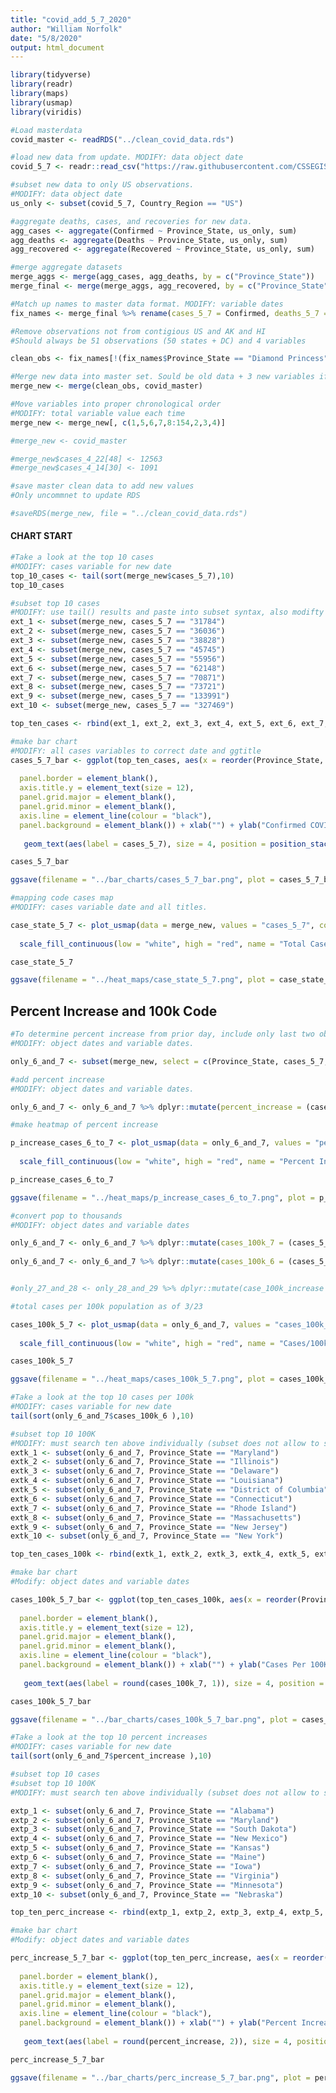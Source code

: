 ```yaml
---
title: "covid_add_5_7_2020"
author: "William Norfolk"
date: "5/8/2020"
output: html_document
---
```


```r
library(tidyverse)
library(readr)
library(maps)
library(usmap)
library(viridis)
```

```r
#Load masterdata
covid_master <- readRDS("../clean_covid_data.rds")
```


```r
#load new data from update. MODIFY: data object date
covid_5_7 <- readr::read_csv("https://raw.githubusercontent.com/CSSEGISandData/COVID-19/master/csse_covid_19_data/csse_covid_19_daily_reports/05-07-2020.csv")
```

```r
#subset new data to only US observations. 
#MODIFY: data object date
us_only <- subset(covid_5_7, Country_Region == "US")
```

```r
#aggregate deaths, cases, and recoveries for new data. 
agg_cases <- aggregate(Confirmed ~ Province_State, us_only, sum)
agg_deaths <- aggregate(Deaths ~ Province_State, us_only, sum)
agg_recovered <- aggregate(Recovered ~ Province_State, us_only, sum)
```

```r
#merge aggregate datasets
merge_aggs <- merge(agg_cases, agg_deaths, by = c("Province_State"))
merge_final <- merge(merge_aggs, agg_recovered, by = c("Province_State"))
```

```r
#Match up names to master data format. MODIFY: variable dates
fix_names <- merge_final %>% rename(cases_5_7 = Confirmed, deaths_5_7 = Deaths, recov_5_7 = Recovered)
```

```r
#Remove observations not from contigious US and AK and HI
#Should always be 51 observations (50 states + DC) and 4 variables

clean_obs <- fix_names[!(fix_names$Province_State == "Diamond Princess" | fix_names$Province_State == "Grand Princess" | fix_names$Province_State == "Guam" | fix_names$Province_State == "Puerto Rico" | fix_names$Province_State == "United States Virgin Islands" | fix_names$Province_State == "US" | fix_names$Province_State == "American Samoa" | fix_names$Province_State == "Northern Mariana Islands" | fix_names$Province_State == "Virgin Islands" | fix_names$Province_State == "Wuhan Evacuee" | fix_names$Province_State == "Recovered"),]
```

```r
#Merge new data into master set. Sould be old data + 3 new variables if successful
merge_new <- merge(clean_obs, covid_master)
```

```r
#Move variables into proper chronological order
#MODIFY: total variable value each time
merge_new <- merge_new[, c(1,5,6,7,8:154,2,3,4)]
```

```r
#merge_new <- covid_master
```

```r
#merge_new$cases_4_22[48] <- 12563
#merge_new$cases_4_14[30] <- 1091

```


```r
#save master clean data to add new values
#Only uncommnet to update RDS

#saveRDS(merge_new, file = "../clean_covid_data.rds")
```

#### CHART START

```r
#Take a look at the top 10 cases
#MODIFY: cases variable for new date
top_10_cases <- tail(sort(merge_new$cases_5_7),10)
top_10_cases
```

```r
#subset top 10 cases
#MODIFY: use tail() results and paste into subset syntax, also modifty cases date value
ext_1 <- subset(merge_new, cases_5_7 == "31784")
ext_2 <- subset(merge_new, cases_5_7 == "36036")
ext_3 <- subset(merge_new, cases_5_7 == "38828")
ext_4 <- subset(merge_new, cases_5_7 == "45745")
ext_5 <- subset(merge_new, cases_5_7 == "55956")
ext_6 <- subset(merge_new, cases_5_7 == "62148")
ext_7 <- subset(merge_new, cases_5_7 == "70871")
ext_8 <- subset(merge_new, cases_5_7 == "73721")
ext_9 <- subset(merge_new, cases_5_7 == "133991")
ext_10 <- subset(merge_new, cases_5_7 == "327469")

top_ten_cases <- rbind(ext_1, ext_2, ext_3, ext_4, ext_5, ext_6, ext_7, ext_8, ext_9, ext_10)
```

```r
#make bar chart
#MODIFY: all cases variables to correct date and ggtitle
cases_5_7_bar <- ggplot(top_ten_cases, aes(x = reorder(Province_State, -cases_5_7), cases_5_7)) + geom_bar(aes(fill = reorder(Province_State, -cases_5_7)),stat = "identity") + theme(axis.text.x = element_text(angle = 45, hjust = 1),
                                                                                                   legend.position = "none",                                                                        axis.text=element_text(size=12),
  panel.border = element_blank(), 
  axis.title.y = element_text(size = 12),
  panel.grid.major = element_blank(),
  panel.grid.minor = element_blank(),
  axis.line = element_line(colour = "black"),
  panel.background = element_blank()) + xlab("") + ylab("Confirmed COVID-19 Cases") + ggtitle("Top Ten Confirmed COVID-19 Cases by State 5/7/2020") +
  
   geom_text(aes(label = cases_5_7), size = 4, position = position_stack(vjust = 0.8))

cases_5_7_bar 
```

```r
ggsave(filename = "../bar_charts/cases_5_7_bar.png", plot = cases_5_7_bar)
```

```r
#mapping code cases map
#MODIFY: cases variable date and all titles.

case_state_5_7 <- plot_usmap(data = merge_new, values = "cases_5_7", color = "black") + 
  
  scale_fill_continuous(low = "white", high = "red", name = "Total Cases", label = scales::comma) + theme(legend.position = "right", plot.title = element_text(color = "black", size = 15, face = "bold"), plot.subtitle = element_text(color = "black", size = 10, face = "italic")) + labs(title = "COVID-19 Confirmed Cases by State", subtitle = "Data as of: 5/7/2020")

case_state_5_7
```

```r
ggsave(filename = "../heat_maps/case_state_5_7.png", plot = case_state_5_7)
```

## Percent Increase and 100k Code

```r
#To determine percent increase from prior day, include only last two observations
#MODIFY: object dates and variable dates.

only_6_and_7 <- subset(merge_new, select = c(Province_State, cases_5_7, cases_5_6, fips, total_pop))
```




```r
#add percent increase
#MODIFY: object dates and variable dates.

only_6_and_7 <- only_6_and_7 %>% dplyr::mutate(percent_increase = (cases_5_7 - cases_5_6) / cases_5_6 * 100)
```

```r
#make heatmap of percent increase

p_increase_cases_6_to_7 <- plot_usmap(data = only_6_and_7, values = "percent_increase", color = "black") + 
  
  scale_fill_continuous(low = "white", high = "red", name = "Percent Increase", label = scales::comma) + theme(legend.position = "right", plot.title = element_text(color = "black", size = 15, face = "bold"), plot.subtitle = element_text(color = "black", size = 10, face = "italic")) + labs(title = "Percent Increase of Confirmed COVID-19 Cases by State", subtitle = "From: 5/6/2020-5/7/2020")

p_increase_cases_6_to_7
```

```r
ggsave(filename = "../heat_maps/p_increase_cases_6_to_7.png", plot = p_increase_cases_6_to_7)
```

```r
#convert pop to thousands
#MODIFY: object dates and variable dates

only_6_and_7 <- only_6_and_7 %>% dplyr::mutate(cases_100k_7 = (cases_5_7 / total_pop) *100000)
  
only_6_and_7 <- only_6_and_7 %>% dplyr::mutate(cases_100k_6 = (cases_5_6 / total_pop) * 100000)


#only_27_and_28 <- only_28_and_29 %>% dplyr::mutate(case_100k_increase = (cases_100k_28 - cases_100k_27) / cases_100k_27 *100)

```

```r
#total cases per 100k population as of 3/23

cases_100k_5_7 <- plot_usmap(data = only_6_and_7, values = "cases_100k_7", color = "black") + 
  
  scale_fill_continuous(low = "white", high = "red", name = "Cases/100k Population", label = scales::comma) + theme(legend.position = "right", plot.title = element_text(color = "black", size = 15, face = "bold"), plot.subtitle = element_text(color = "black", size = 10, face = "italic")) + labs(title = "COVID-19 Confirmed Cases Per 100K Individuals by State", subtitle = "Data as of: 5/7/2020")

cases_100k_5_7
```

```r
ggsave(filename = "../heat_maps/cases_100k_5_7.png", plot = cases_100k_5_7)
```

```r
#Take a look at the top 10 cases per 100k
#MODIFY: cases variable for new date
tail(sort(only_6_and_7$cases_100k_6 ),10)
```


```r
#subset top 10 100K
#MODIFY: must search ten above individually (subset does not allow to select by these values for some reason...) and past the states in the code below.Also modify variable and object date names.
extk_1 <- subset(only_6_and_7, Province_State == "Maryland")
extk_2 <- subset(only_6_and_7, Province_State == "Illinois")
extk_3 <- subset(only_6_and_7, Province_State == "Delaware")
extk_4 <- subset(only_6_and_7, Province_State == "Louisiana")
extk_5 <- subset(only_6_and_7, Province_State == "District of Columbia")
extk_6 <- subset(only_6_and_7, Province_State == "Connecticut")
extk_7 <- subset(only_6_and_7, Province_State == "Rhode Island")
extk_8 <- subset(only_6_and_7, Province_State == "Massachusetts")
extk_9 <- subset(only_6_and_7, Province_State == "New Jersey")
extk_10 <- subset(only_6_and_7, Province_State == "New York")

top_ten_cases_100k <- rbind(extk_1, extk_2, extk_3, extk_4, extk_5, extk_6, extk_7, extk_8, extk_9, extk_10)
```

```r
#make bar chart
#Modify: object dates and variable dates

cases_100k_5_7_bar <- ggplot(top_ten_cases_100k, aes(x = reorder(Province_State, -cases_100k_7), cases_100k_7)) + geom_bar(aes(fill = reorder(Province_State, -cases_100k_7)), stat = "identity") + theme(axis.text.x = element_text(angle = 45, hjust = 1),
                                                                                                   legend.position = "none",                                                                        axis.text=element_text(size=12),
  panel.border = element_blank(),   
  axis.title.y = element_text(size = 12),
  panel.grid.major = element_blank(),
  panel.grid.minor = element_blank(),
  axis.line = element_line(colour = "black"),
  panel.background = element_blank()) + xlab("") + ylab("Cases Per 100K Individuals") + ggtitle("Top Ten COVID-19 Confirmed Cases Per 100K Individuals by State 5/7/2020") +
  
   geom_text(aes(label = round(cases_100k_7, 1)), size = 4, position = position_stack(vjust = 0.8))

cases_100k_5_7_bar
```

```r
ggsave(filename = "../bar_charts/cases_100k_5_7_bar.png", plot = cases_100k_5_7_bar)
```

```r
#Take a look at the top 10 percent increases
#MODIFY: cases variable for new date
tail(sort(only_6_and_7$percent_increase ),10)
```

```r
#subset top 10 cases
#subset top 10 100K
#MODIFY: must search ten above individually (subset does not allow to select by these values for some reason...) and past the states in the code below.Also modify variable and object date names.

extp_1 <- subset(only_6_and_7, Province_State == "Alabama")
extp_2 <- subset(only_6_and_7, Province_State == "Maryland")
extp_3 <- subset(only_6_and_7, Province_State == "South Dakota")
extp_4 <- subset(only_6_and_7, Province_State == "New Mexico")
extp_5 <- subset(only_6_and_7, Province_State == "Kansas")
extp_6 <- subset(only_6_and_7, Province_State == "Maine")
extp_7 <- subset(only_6_and_7, Province_State == "Iowa")
extp_8 <- subset(only_6_and_7, Province_State == "Virginia")
extp_9 <- subset(only_6_and_7, Province_State == "Minnesota")
extp_10 <- subset(only_6_and_7, Province_State == "Nebraska")

top_ten_perc_increase <- rbind(extp_1, extp_2, extp_3, extp_4, extp_5, extp_6, extp_7, extp_8, extp_9, extp_10)
```

```r
#make bar chart
#Modify: object dates and variable dates

perc_increase_5_7_bar <- ggplot(top_ten_perc_increase, aes(x = reorder(Province_State, -percent_increase), percent_increase)) + geom_bar(aes(fill = reorder(Province_State, -percent_increase)), stat = "identity") + theme(axis.text.x = element_text(angle = 45, hjust = 1),
                                                                                                   legend.position = "none",                                                                        axis.text=element_text(size=12),
  panel.border = element_blank(),   
  axis.title.y = element_text(size = 12),
  panel.grid.major = element_blank(),
  panel.grid.minor = element_blank(),
  axis.line = element_line(colour = "black"),
  panel.background = element_blank()) + xlab("") + ylab("Percent Increase") + ggtitle("COVID-19: Top Ten Percent Increase by State from 5/6/20-5/7/20") +
  
   geom_text(aes(label = round(percent_increase, 2)), size = 4, position = position_stack(vjust = 0.8))

perc_increase_5_7_bar
```

```r
ggsave(filename = "../bar_charts/perc_increase_5_7_bar.png", plot = perc_increase_5_7_bar)
```